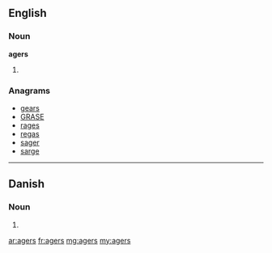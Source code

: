 ==English==

===Noun===
'''agers'''
# {{plural of|[[ager]]}}

===Anagrams===
* [[gears#English|gears]]
* [[GRASE#English|GRASE]]
* [[rages#English|rages]]
* [[regas#English|regas]]
* [[sager#English|sager]]
* [[sarge#English|sarge]]

----

==Danish==

===Noun===
{{infl|da|noun form|g=c}}

# {{form of|genitive singular indefinite|ager|lang=da}}

[[ar:agers]]
[[fr:agers]]
[[mg:agers]]
[[my:agers]]